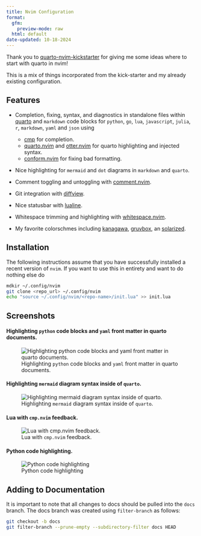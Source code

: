 ```yaml
---
title: Nvim Configuration
format:
  gfm:
    preview-mode: raw
  html: default
date-updated: 10-18-2024
---
```


Thank you to [quarto-nvim-kickstarter](https://github.com/jmbuhr/quarto-nvim-kickstarter)
for giving me some ideas where to start with quarto in nvim!

This is a mix of things incorporated from the kick-starter and my already existing configuration.

## Features

- Completion, fixing, syntax, and diagnostics in standalone files within
  [quarto](https://github.com/quarto-dev/quarto-nvim) and `markdown` code
  blocks for `python`, `go`, `lua`, `javascript`, `julia`, `r`, `markdown`,
  `yaml` and `json` using

  - [cmp](https://github.com/hrsh7th/nvim-cmp) for completion.
  - [quarto.nvim](https://github.com/quarto-dev/quarto-nvim) and [otter.nvim](https://github.com/jmbuhr/otter.nvim) for quarto highlighting and injected syntax.
  - [conform.nvim](https://github.com/stevearc/conform.nvim) for fixing bad formatting.

- Nice highlighting for `mermaid` and `dot` diagrams in `markdown` and `quarto`.
- Comment toggling and untoggling with [comment.nvim](https://github.com/numToStr/Comment.nvim).
- Git integration with [diffview](https://github.com/sindrets/diffview.nvim).
- Nice statusbar with [lualine](https://github.com/acederberg/nvim-lualine/lualine.nvim).
- Whitespace trimming and highlighting with [whitespace.nvim](https://github.com/johnfrankmorgan/whitespace.nvim).
- My favorite colorschmes including [kanagawa](https://github.com/rebelot/kanagawa.nvim),
  [gruvbox](https://github.com/sainnhe/gruvbox-material), an
  [solarized](https://github.com/maxmx03/solarized.nvim).

## Installation

The following instructions assume that you have successfully installed a
recent version of `nvim`. If you want to use this in entirety and want to
do nothing else do

```sh
mdkir ~/.config/nvim
git clone <repo_url> ~/.config/nvim
echo "source ~/.config/nvim/<repo-name>/init.lua" >> init.lua
```

## Screenshots

#### Highlighting `python` code blocks and `yaml` front matter in quarto documents.

![Highlighting ``python`` code blocks and ``yaml`` front matter in quarto documents.](./gallery/quarto.png)

#### Highlighting `mermaid` diagram syntax inside of `quarto`.

![Highlighting ``mermaid`` diagram syntax inside of ``quarto``.](./gallery/quarto-mermaid.png)

#### Lua with `cmp.nvim` feedback.

![Lua with ``cmp.nvim`` feedback.](./gallery/lua.png)

#### Python code highlighting.

![Python code highlighting](./gallery/py.png)

## Adding to Documentation

It is important to note that all changes to docs should be pulled into the `docs`
branch. The docs branch was created using `filter-branch` as follows:

```sh
git checkout -b docs
git filter-branch --prune-empty --subdirectory-filter docs HEAD
```
